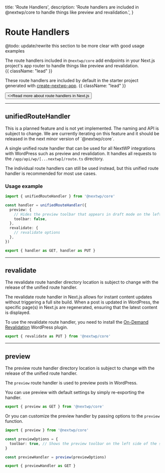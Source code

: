   title: 'Route Handlers',
  description:
    'Route handlers are included in @nextwp/core to handle things like preview and revalidation.',
}

# Route Handlers

<Note>
  @todo: update/rewrite this section to be more clear with good usage examples
</Note>

The route handlers included in `@nextwp/core` add endpoints in your Next.js project's app router to handle things like preview and revalidation. <br/> {{ className: "lead" }}

These route handlers are included by default in the starter project generated with [create-nextwp-app](/packages/create-nextwp-app). {{ className: "lead" }}

<div className="not-prose">
  <Button
    href="https://nextjs.org/docs/app/building-your-application/routing/route-handlers"
    target="_blank"
    variant="text"
    arrow="right"
  >
    <>Read more about route handlers in Next.js</>
  </Button>
</div>

---

## unifiedRouteHandler

<Note>
  This is a planned feature and is not yet implemented. The naming and API is
  subject to change. We are currently iterating on this feature and it should be
  released in the next minor version of `@nextwp/core`.
</Note>

A single unified route handler that can be used for all NextWP integrations with WordPress such as preview and revalidation. It handles all requests to the `/app/api/wp/[...nextwp]/route.ts` directory.

The individual route handlers can still be used instead, but this unified route handler is recommended for most use cases.

### Usage example

```ts {{ title: "src/app/api/wp/[...nextwp]/route.ts" }}
import { unifiedRouteHandler } from '@nextwp/core'

const handler = unifiedRouteHandler({
  preview: {
    // Hides the preview toolbar that appears in draft mode on the left side of the screen
    toolbar: false,
  },
  revalidate: {
    // revalidate options
  },
})

export { handler as GET, handler as PUT }
```

---

## revalidate

<Note>
  The revalidate route handler directory location is subject to change with the
  release of the unified route handler.
</Note>

The revalidate route handler in Next.js allows for instant content updates without triggering a full site build. When a post is updated in WordPress, the specific page(s) in Next.js are regenerated, ensuring that the latest content is displayed.

To use the revalidate route handler, you need to install the [On-Demand Revalidation](https://wordpress.org/plugins/on-demand-revalidation/) WordPress plugin.

```ts {{ title: "src/app/api/revalidate/route.ts" }}
export { revalidate as PUT } from '@nextwp/core'
```

---

## preview

<Note>
  The preview route handler directory location is subject to change with the
  release of the unified route handler.
</Note>

The `preview` route handler is used to preview posts in WordPress.

You can use preview with default settings by simply re-exporting the handler.

```ts {{ title: "src/app/api/draft/[...preview]/route.ts" }}
export { preview as GET } from '@nextwp/core'
```

Or you can customize the preview handler by passing options to the `preview` function.

```ts {{ title: "src/app/api/draft/[...preview]/route.ts" }}
import { preview } from '@nextwp/core'

const previewOptions = {
  toolbar: true, // Shows the preview toolbar on the left side of the screen
}

const previewHandler = preview(previewOptions)

export { previewHandler as GET }
```
